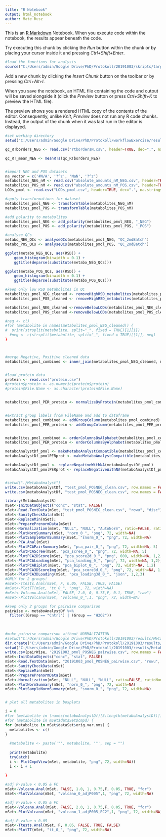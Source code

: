 ```yaml
---
title: "R Notebook"
output: html_notebook
author: Mate Rusz
---
```


This is an [R Markdown](http://rmarkdown.rstudio.com) Notebook. When you execute code within the notebook, the results appear beneath the code. 

Try executing this chunk by clicking the *Run* button within the chunk or by placing your cursor inside it and pressing *Ctrl+Shift+Enter*. 

```r

#load the functions for analysis
source("C:/Users/admin/Google Drive/PhD/Protokoll/20191003/skripts/targetedMetabolomicsAnalyzer.R")
```

Add a new chunk by clicking the *Insert Chunk* button on the toolbar or by pressing *Ctrl+Alt+I*.

When you save the notebook, an HTML file containing the code and output will be saved alongside it (click the *Preview* button or press *Ctrl+Shift+K* to preview the HTML file).

The preview shows you a rendered HTML copy of the contents of the editor. Consequently, unlike *Knit*, *Preview* does not run any R code chunks. Instead, the output of the chunk when it was last run in the editor is displayed.
```r
#set working directory
setwd("C:/Users/admin/Google Drive/PhD/Protokoll/workflowExercise/results")

qc_RTborders_NEG <- read.csv("rtbordersN.csv", header=TRUE, dec=".", na.strings = na_vector)

qc_RT_mean_NEG <- meanRTs(qc_RTborders_NEG)


#import NEG and POS datasets
na_vector = c('#N/A', '?^z', 'NaN', '?^z')
metabolites_NEG_nM <- read.csv("absolute_amounts_nM_NEG.csv", header=TRUE, dec=".", na.strings = na_vector)
metabolites_POS_nM <- read.csv("absolute_amounts_nM_POS.csv", header=TRUE, dec=".", na.strings = na_vector)
LODs_pmol <- read.csv("LODs_pmol.csv", header=TRUE, dec=".", na.strings = na_vector)

#apply transformations for dataset
metabolites_pmol_NEG <- transformTable(metabolites_NEG_nM)
metabolites_pmol_POS <- transformTable(metabolites_POS_nM)

#add polarity to metabolites
metabolites_pmol_NEG <- add_polarity(metabolites_pmol_NEG, "_NEG")
metabolites_pmol_POS <- add_polarity(metabolites_pmol_POS, "_POS")

#analyze QCs
metabo_NEG_QCs <- analyseQCs(metabolites_pmol_NEG, "QC_2ndBatch")
metabo_POS_QCs <- analyseQCs(metabolites_pmol_POS, "QC_2ndBatch")

ggplot(metabo_NEG_QCs, aes(RSD)) +
    geom_histogram(binwidth = 0.1) +
    ggtitle(deparse(substitute(metabo_NEG_QCs)))

ggplot(metabo_POS_QCs, aes(RSD)) +
    geom_histogram(binwidth = 0.1) +
    ggtitle(deparse(substitute(metabo_POS_QCs)))


```


```r
#keep only low RSD metabolites in QC
metabolites_pmol_NEG_cleaned <- removeHighRSD_metabolites(metabolites_pmol_NEG, levelRSD = 1, "QC_2ndBatch")
metabolites_pmol_POS_cleaned <- removeHighRSD_metabolites(metabolites_pmol_POS, levelRSD =1, "QC_2ndBatch")

metabolites_pmol_NEG_cleaned <-removeBelowLODs(metabolites_pmol_NEG_cleaned, QCs_df=metabo_NEG_QCs, LODs_df=LODs_pmol)
metabolites_pmol_POS_cleaned <-removeBelowLODs(metabolites_pmol_POS_cleaned, QCs_df=metabo_POS_QCs, LODs_df=LODs_pmol)

#neg <- c()
#for (metabolite in names(metabolites_pmol_NEG_cleaned)) {
#  print(strsplit(metabolite, split="_", fixed = TRUE)[1][1])
  #neg <- c(strsplit(metabolite, split="_", fixed = TRUE)[[1]], neg)
}




```

```r
#merge Negative, Positive cleaned data
metabolites_pmol_combined <- inner_join(metabolites_pmol_NEG_cleaned, metabolites_pmol_POS_cleaned, by="File.Name")


#load protein data
protein <- read.csv("protein.csv")
#protein$protein <- as.numeric(protein$protein)
#protein$File.Name <- as.character(protein$File.Name)
 

metabolites_pmol_PER_protein <- normalizeByProtein(metabolites_pmol_combined, protein)


#extract group labels from FileName and add to dataframe
metabolites_pmol_combined <- addGroupColumn(metabolites_pmol_combined)
metabolites_pmol_PER_protein <- addGroupColumn(metabolites_pmol_PER_protein)


metabolites_pmol_combined <- orderColumnsByAlphabet(metabolites_pmol_combined)
metabolites_pmol_PER_protein <- orderColumnsByAlphabet(metabolites_pmol_PER_protein)

metaboAnalystDf_pmol <- makeMetaboAnalystCompatible(metabolites_pmol_combined)
metaboAnalystDf_pmolPERprot <- makeMetaboAnalystCompatible(metabolites_pmol_PER_protein)

metaboAnalystDf_pmol <- replaceNegativeWithNA(metaboAnalystDf_pmol)
metaboAnalystDf_pmolPERprot <- replaceNegativeWithNA(metaboAnalystDf_pmolPERprot)


#setwd("./MetaboAnalyst")
write.csv(metaboAnalystDf, "test_pmol_POSNEG_clean.csv", row.names = FALSE)
write.csv(metaboAnalystDf, "test_pmol_POSNEG_clean.csv", row.names = FALSE)

library(MetaboAnalystR)
mSet<-InitDataObjects("conc", "stat", FALSE)
mSet<-Read.TextData(mSet, "test_pmol_POSNEG_clean.csv", "rowu", "disc");
mSet<-SanityCheckData(mSet)
mSet<-ReplaceMin(mSet);
mSet<-PreparePrenormData(mSet)
mSet<-Normalization(mSet, "NULL", "NULL", "AutoNorm", ratio=FALSE, ratioNum=20)
mSet<-PlotNormSummary(mSet, "norm_0_", "png", 72, width=NA)
mSet<-PlotSampleNormSummary(mSet, "snorm_0_", "png", 72, width=NA)
mSet<-PCA.Anal(mSet)
mSet<-PlotPCAPairSummary(mSet, "pca_pair_0_", "png", 72, width=NA, 5)
mSet<-PlotPCAScree(mSet, "pca_scree_0_", "png", 72, width=NA, 5)
mSet<-PlotPCA2DScore(mSet, "pca_score2d_0_", "png", 600, width=NA, 1,2,0.95,0,0)
mSet<-PlotPCALoading(mSet, "pca_loading_0_", "png", 72, width=NA, 1,2);
mSet<-PlotPCABiplot(mSet, "pca_biplot_0_", "png", 72, width=NA, 1,2)
mSet<-PlotPCA3DScoreImg(mSet, "pca_score3d_0_", "png", 72, width=NA, 1,2,3, 40)
mSet<-PlotPCA3DLoading(mSet, "pca_loading3d_0_", "json", 1,2,3)
#ONLY for 2 groups!
#mSet<-Ttests.Anal(mSet, F, 0.05, FALSE, TRUE, FALSE) 
#mSet<-PlotTT(mSet, "tt_0_", "png", 72, width=NA)
#mSet<-Volcano.Anal(mSet, FALSE, 2.0, 0, 0.75,F, 0.1, TRUE, "raw")
#mSet<-PlotVolcano(mSet, "volcano_0_",1, "png", 72, width=NA)

```

```r
#keep only 2 groups for pairwise comparison
pairWise <- metaboAnalystDf %>%
  filter((Group == "Cntrl") | (Group == "H2O2"))
         
         
         
#make pairwise comparison without NORMALIZATION
#setwd("C:/Users/admin/Google Drive/PhD/Protokoll/20191003/results/MetaboAnalyst")
dir.create("C:/Users/admin/Google Drive/PhD/Protokoll/20191003/results/MetaboAnalyst/pairwiseComparison")
setwd("C:/Users/admin/Google Drive/PhD/Protokoll/20191003/results/MetaboAnalyst/pairwiseComparison")
write.csv(pairWise, "20191003_pmol_POSNEG_pairwise.csv", row.names = FALSE)
mSet<-InitDataObjects("conc", "stat", FALSE)
mSet<-Read.TextData(mSet, "20191003_pmol_POSNEG_pairwise.csv", "rowu", "disc")
mSet<-SanityCheckData(mSet)
mSet<-ReplaceMin(mSet)
mSet<-PreparePrenormData(mSet)
mSet<-Normalization(mSet, "NULL", "NULL", "NULL", ratio=FALSE, ratioNum=20)
mSet<-PlotNormSummary(mSet, "norm_0_", "png", 72, width=NA)
mSet<-PlotSampleNormSummary(mSet, "snorm_0_", "png", 72, width=NA)


# plot all metabolites in boxplots

i = 0
#for (metabolite in (names(metaboAnalystDf)[3:length(metaboAnalystDf)])) {
#for (metabolite in mSet$dataSet$cmpd) {
for (metabolite in mSet$dataSet$orig.var.nms) {
  metabolites <- c()
}
 
  #metabolite <- paste('"', metabolite, '"', sep = "")
 
  print(metabolite)
  tryCatch(
  i <- PlotCmpdView(mSet, metabolite, "png", 72, width=NA))
  i <- i + 1
  
}

#adj P-value < 0.05 & FC
mSet<-Volcano.Anal(mSet, FALSE, 1.0, 1, 0.75,F, 0.05, TRUE, "fdr")
mSet<-PlotVolcano(mSet, "volcano_0_adjP005",1, "png", 72, width=NA)

#adj P-value < 0.05 & FC
mSet<-Volcano.Anal(mSet, FALSE, 2.0, 1, 0.75,F, 0.05, TRUE, "fdr")
mSet<-PlotVolcano(mSet, "volcano_1_adjP005_FC2",1, "png", 72, width=NA)

#adj-P-value < 0.05
mSet<-Ttests.Anal(mSet, F, 0.05, FALSE, TRUE, FALSE)
mSet<-PlotTT(mSet, "tt_0_", "png", 72, width=NA)



```

